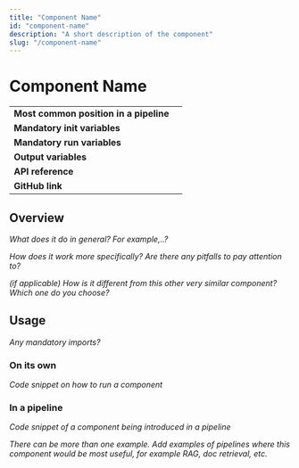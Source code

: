 ```yaml
---
title: "Component Name"
id: "component-name"
description: "A short description of the component"
slug: "/component-name"
---
```


# Component Name

|  |  |
| --- | --- |
| **Most common position in a pipeline** |  |
| **Mandatory init variables** |  |
| **Mandatory run variables** |  |
| **Output variables** |  |
| **API reference** |  |
| **GitHub link** |  |

## Overview

*What does it do in general? For example,..?*

*How does it work more specifically? Are there any pitfalls to pay attention to?*

*(if applicable) How is it different from this other very similar component? Which one do you choose?*

## Usage

*Any mandatory imports?*

### On its own

*Code snippet on how to run a component*

### In a pipeline

*Code snippet of a component being introduced in a pipeline*

*There can be more than one example. Add examples of pipelines where this component would be most useful, for example RAG, doc retrieval, etc.*
